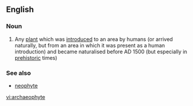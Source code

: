 ==English==

===Noun===
{{en-noun}}

# Any [[plant]] which was [[introduced]] to an area by humans (or arrived naturally, but from an area in which it was present as a human introduction) and became naturalised before AD 1500 (but especially in [[prehistoric]] times)

===See also===
*[[neophyte]]

[[vi:archaeophyte]]